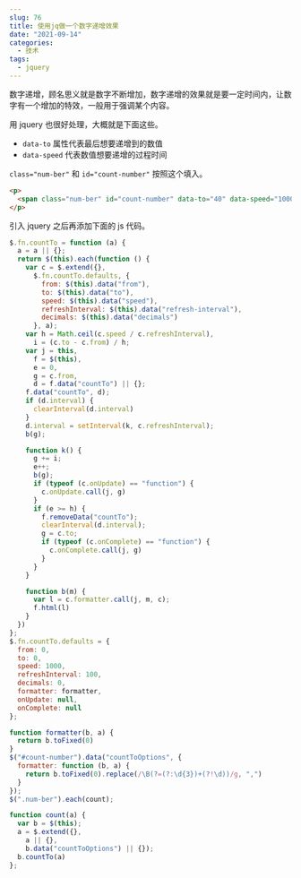 ```yaml
---
slug: 76
title: 使用jq做一个数字递增效果
date: "2021-09-14"
categories: 
  - 技术
tags: 
  - jquery
---
```





数字递增，顾名思义就是数字不断增加，数字递增的效果就是要一定时间内，让数字有一个增加的特效，一般用于强调某个内容。

用 jquery 也很好处理，大概就是下面这些。

* `data-to` 属性代表最后想要递增到的数值
* `data-speed` 代表数值想要递增的过程时间

`class="num-ber"` 和 `id="count-number"` 按照这个填入。

```html
<p>
  <span class="num-ber" id="count-number" data-to="40" data-speed="1000"></span>+
</p>
```

引入 jquery 之后再添加下面的 js 代码。

```js
$.fn.countTo = function (a) {
  a = a || {};
  return $(this).each(function () {
    var c = $.extend({},
      $.fn.countTo.defaults, {
        from: $(this).data("from"),
        to: $(this).data("to"),
        speed: $(this).data("speed"),
        refreshInterval: $(this).data("refresh-interval"),
        decimals: $(this).data("decimals")
      }, a);
    var h = Math.ceil(c.speed / c.refreshInterval),
      i = (c.to - c.from) / h;
    var j = this,
      f = $(this),
      e = 0,
      g = c.from,
      d = f.data("countTo") || {};
    f.data("countTo", d);
    if (d.interval) {
      clearInterval(d.interval)
    }
    d.interval = setInterval(k, c.refreshInterval);
    b(g);

    function k() {
      g += i;
      e++;
      b(g);
      if (typeof (c.onUpdate) == "function") {
        c.onUpdate.call(j, g)
      }
      if (e >= h) {
        f.removeData("countTo");
        clearInterval(d.interval);
        g = c.to;
        if (typeof (c.onComplete) == "function") {
          c.onComplete.call(j, g)
        }
      }
    }

    function b(m) {
      var l = c.formatter.call(j, m, c);
      f.html(l)
    }
  })
};
$.fn.countTo.defaults = {
  from: 0,
  to: 0,
  speed: 1000,
  refreshInterval: 100,
  decimals: 0,
  formatter: formatter,
  onUpdate: null,
  onComplete: null
};

function formatter(b, a) {
  return b.toFixed(0)
}
$("#count-number").data("countToOptions", {
  formatter: function (b, a) {
    return b.toFixed(0).replace(/\B(?=(?:\d{3})+(?!\d))/g, ",")
  }
});
$(".num-ber").each(count);

function count(a) {
  var b = $(this);
  a = $.extend({},
    a || {},
    b.data("countToOptions") || {});
  b.countTo(a)
};
```
